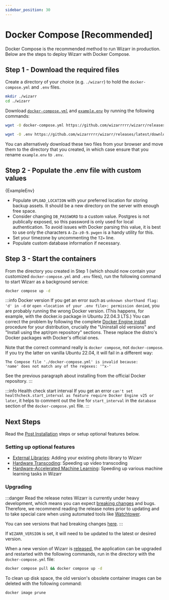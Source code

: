 ```yaml
---
sidebar_position: 30
---
```



# Docker Compose [Recommended]

Docker Compose is the recommended method to run Wizarr in production. Below are the steps to deploy Wizarr with Docker Compose.

## Step 1 - Download the required files

Create a directory of your choice (e.g. `./wizarr`) to hold the `docker-compose.yml` and `.env` files.

```bash title="Move to the directory you created"
mkdir ./wizarr
cd ./wizarr
```

Download [`docker-compose.yml`][compose-file] and [`example.env`][env-file] by running the following commands:

```bash title="Get docker-compose.yml file"
wget -O docker-compose.yml https://github.com/wizarrrrr/wizarr/releases/latest/download/docker-compose.yml
```

```bash title="Get .env file"
wget -O .env https://github.com/wizarrrrr/wizarr/releases/latest/download/example.env
```

You can alternatively download these two files from your browser and move them to the directory that you created, in which case ensure that you rename `example.env` to `.env`.

## Step 2 - Populate the .env file with custom values

<CodeBlock language="bash" title="Default environmental variable content">
  {ExampleEnv}
</CodeBlock>

- Populate `UPLOAD_LOCATION` with your preferred location for storing backup assets. It should be a new directory on the server with enough free space.
- Consider changing `DB_PASSWORD` to a custom value. Postgres is not publically exposed, so this password is only used for local authentication.
  To avoid issues with Docker parsing this value, it is best to use only the characters `A-Za-z0-9`. `pwgen` is a handy utility for this.
- Set your timezone by uncommenting the `TZ=` line.
- Populate custom database information if necessary.

## Step 3 - Start the containers

From the directory you created in Step 1 (which should now contain your customized `docker-compose.yml` and `.env` files), run the following command to start Wizarr as a background service:

```bash title="Start the containers"
docker compose up -d
```

:::info Docker version
If you get an error such as `unknown shorthand flag: 'd' in -d` or `open <location of your .env file>: permission denied`, you are probably running the wrong Docker version. (This happens, for example, with the docker.io package in Ubuntu 22.04.3 LTS.) You can correct the problem by following the complete [Docker Engine install](https://docs.docker.com/engine/install/) procedure for your distribution, crucially the "Uninstall old versions" and "Install using the apt/rpm repository" sections. These replace the distro's Docker packages with Docker's official ones.

Note that the correct command really is `docker compose`, not `docker-compose`. If you try the latter on vanilla Ubuntu 22.04, it will fail in a different way:

```
The Compose file './docker-compose.yml' is invalid because:
'name' does not match any of the regexes: '^x-'
```

See the previous paragraph about installing from the official Docker repository.
:::

:::info Health check start interval
If you get an error `can't set healthcheck.start_interval as feature require Docker Engine v25 or later`, it helps to comment out the line for `start_interval` in the `database` section of the `docker-compose.yml` file.
:::

## Next Steps

Read the [Post Installation](/docs/install/post-install.mdx) steps or setup optional features below.

### Setting up optional features

- [External Libraries](/docs/features/libraries.md): Adding your existing photo library to Wizarr
- [Hardware Transcoding](/docs/features/hardware-transcoding.md): Speeding up video transcoding
- [Hardware-Accelerated Machine Learning](/docs/features/ml-hardware-acceleration.md): Speeding up various machine learning tasks in Wizarr

### Upgrading

:::danger Read the release notes
Wizarr is currently under heavy development, which means you can expect [breaking changes][breaking] and bugs. Therefore, we recommend reading the release notes prior to updating and to take special care when using automated tools like [Watchtower][watchtower].

You can see versions that had breaking changes [here][breaking].
:::

If `WIZARR_VERSION` is set, it will need to be updated to the latest or desired version.

When a new version of Wizarr is [released][releases], the application can be upgraded and restarted with the following commands, run in the directory with the `docker-compose.yml` file:

```bash title="Upgrade and restart Wizarr"
docker compose pull && docker compose up -d
```

To clean up disk space, the old version's obsolete container images can be deleted with the following command:

```bash title="Clean up unused Docker images"
docker image prune
```

[compose-file]: https://github.com/wizarrrrr/wizarr/releases/latest/download/docker-compose.yml
[env-file]: https://github.com/wizarrrrr/wizarr/releases/latest/download/example.env
[watchtower]: https://containrrr.dev/watchtower/
[breaking]: https://github.com/wizarrrrr/wizarr/discussions?discussions_q=label%3Achangelog%3Abreaking-change+sort%3Adate_created
[container-auth]: https://docs.github.com/en/packages/working-with-a-github-packages-registry/working-with-the-container-registry#authenticating-to-the-container-registry
[releases]: https://github.com/wizarrrrr/wizarr/releases
